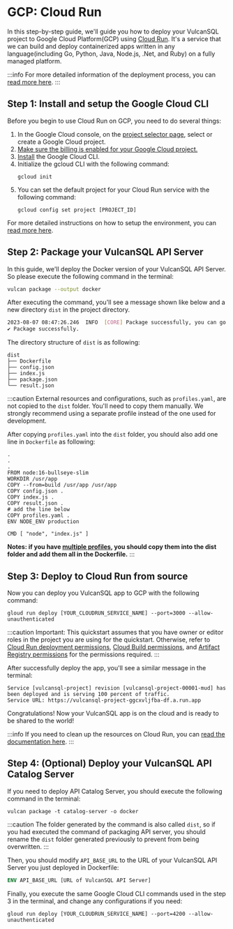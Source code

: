 # GCP: Cloud Run

In this step-by-step guide, we'll guide you how to deploy your VulcanSQL project to Google Cloud Platform(GCP)
using [Cloud Run](https://cloud.google.com/run). It's a service that we can build and deploy containerized apps
written in any language(including Go, Python, Java, Node.js, .Net, and Ruby) on a fully managed platform.

:::info
For more detailed information of the deployment process, you can [read more here](https://cloud.google.com/run/docs/quickstarts/build-and-deploy/deploy-nodejs-service).
:::

## Step 1: Install and setup the Google Cloud CLI

Before you begin to use Cloud Run on GCP, you need to do several things:
1. In the Google Cloud console, on the [project selector page](https://console.cloud.google.com/projectselector2/home/dashboard), select or create a Google Cloud project.
2. [Make sure the billing is enabled for your Google Cloud project.](https://cloud.google.com/billing/docs/how-to/verify-billing-enabled#console)
3. [Install](https://cloud.google.com/sdk/docs/install) the Google Cloud CLI.
4. Initialize the gcloud CLI with the following command:
    ```shell
    gcloud init
    ```
5. You can set the default project for your Cloud Run service with the following command:
    ```shell
    gcloud config set project [PROJECT_ID]
    ```

For more detailed instructions on how to setup the environment, you can [read more here](https://cloud.google.com/run/docs/quickstarts/build-and-deploy/deploy-nodejs-service#before-you-begin).

## Step 2: Package your VulcanSQL API Server

In this guide, we'll deploy the Docker version of your VulcanSQL API Server. So please execute the following command in the terminal:

```bash
vulcan package --output docker
```

After executing the command, you'll see a message shown like below and a new directory `dist` in the project directory.

```bash
2023-08-07 08:47:26.246  INFO  [CORE] Package successfully, you can go to "dist" folder and run "docker build ." to build the image. 
✔ Package successfully.
```

The directory structure of `dist` is as following:

```
dist
├── Dockerfile
├── config.json
├── index.js
├── package.json
└── result.json
```

:::caution
External resources and configurations, such as `profiles.yaml`, are not copied to the `dist` folder. 
You'll need to copy them manually. We strongly recommend using a separate profile instead of the one used for development.

After copying `profiles.yaml` into the `dist` folder, you should also add one line in `Dockerfile` as following:

```shell
.
.
.
FROM node:16-bullseye-slim
WORKDIR /usr/app
COPY --from=build /usr/app /usr/app
COPY config.json .
COPY index.js .
COPY result.json .
# add the line below
COPY profiles.yaml .
ENV NODE_ENV production

CMD [ "node", "index.js" ]
```

**Notes: if you have [multiple profiles](../references/data-source-profile#define-profile-in-independent-yaml-files), 
you should copy them into the dist folder and add them all in the Dockerfile.**
:::

## Step 3: Deploy to Cloud Run from source

Now you can deploy you VulcanSQL app to GCP with the following command:

```shell
gloud run deploy [YOUR_CLOUDRUN_SERVICE_NAME] --port=3000 --allow-unauthenticated
```

:::caution
Important: This quickstart assumes that you have owner or editor roles in the project you are using for the quickstart. 
Otherwise, refer to [Cloud Run deployment permissions](https://cloud.google.com/run/docs/reference/iam/roles#additional-configuration), 
[Cloud Build permissions](https://cloud.google.com/build/docs/iam-roles-permissions#predefined_roles), and 
[Artifact Registry permissions](https://cloud.google.com/artifact-registry/docs/access-control#permissions) for the permissions required.
:::

After successfully deploy the app, you'll see a similar message in the terminal:

```
Service [vulcansql-project] revision [vulcansql-project-00001-mud] has been deployed and is serving 100 percent of traffic.
Service URL: https://vulcansql-project-ggcxvljfba-df.a.run.app
```

Congratulations! Now your VulcanSQL app is on the cloud and is ready to be shared to the world!

:::info
If you need to clean up the resources on Cloud Run, you can [read the documentation here](https://cloud.google.com/run/docs/quickstarts/build-and-deploy/deploy-nodejs-service#clean-up).
:::

## Step 4: (Optional) Deploy your VulcanSQL API Catalog Server

If you need to deploy API Catalog Server, you should execute the following command in the terminal:

```shell
vulcan package -t catalog-server -o docker
```

:::caution
The folder generated by the command is also called `dist`, so if you had executed the command of packaging
API server, you should rename the `dist` folder generated previously to prevent from being overwritten.
:::

Then, you should modify `API_BASE_URL` to the URL of your VulcanSQL API Server you just deployed in Dockerfile:

```dockerfile
ENV API_BASE_URL [URL of VulcanSQL API Server]
```

Finally, you execute the same Google Cloud CLI commands used in the step 3 in the terminal, and change any configurations if you need:

```
gloud run deploy [YOUR_CLOUDRUN_SERVICE_NAME] --port=4200 --allow-unauthenticated
```
